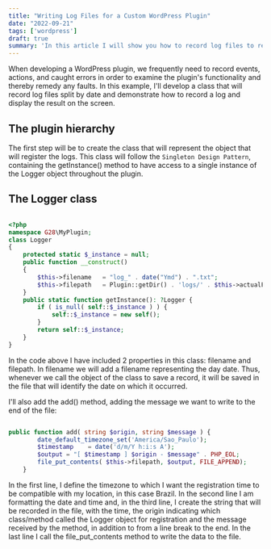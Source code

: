 ```yaml
---
title: "Writing Log Files for a Custom WordPress Plugin"
date: "2022-09-21"
tags: ['wordpress']
draft: true
summary: 'In this article I will show you how to record log files to record events when we are creating a plugin for WordPress and display them on a page in the Admin.'
---
```


When developing a WordPress plugin, we frequently need to record events, actions, and caught errors in order to examine the plugin's functionality and thereby remedy any faults. In this example, I'll develop a class that will record log files split by date and demonstrate how to record a log and display the result on the screen.

<TableOfContents toc={props.toc} asDisclosure={true} />

## The plugin hierarchy

The first step will be to create the class that will represent the object that will register the logs. This class will follow the `Singleton Design Pattern`, containing the getInstance() method to have access to a single instance of the Logger object throughout the plugin.

## The Logger class

```php

<?php
namespace G28\MyPlugin;
class Logger
{
    protected static $_instance = null;
    public function __construct()
    {
        $this->filename   = "log_" . date("Ymd") . ".txt";
        $this->filepath   = Plugin::getDir() . 'logs/' . $this->actualFilename;
    }
    public static function getInstance(): ?Logger {
        if ( is_null( self::$_instance ) ) {
            self::$_instance = new self();
        }
        return self::$_instance;
    }
}

```

In the code above I have included 2 properties in this class: filename and filepath. In filename we will add a filename representing the day date.
Thus, whenever we call the object of the class to save a record, it will be saved in the file that will identify the date on which it occurred.

I'll also add the add() method, adding the message we want to write to the end of the file:

```php

public function add( string $origin, string $message ) {
        date_default_timezone_set('America/Sao_Paulo');
        $timestamp    = date('d/m/Y h:i:s A');
        $output = "[ $timestamp ] $origin - $message" . PHP_EOL;
        file_put_contents( $this->filepath, $output, FILE_APPEND);
    }

```

In the first line, I define the timezone to which I want the registration time to be compatible with my location, in this case Brazil.
In the second line I am formatting the date and time and, in the third line, I create the string that will be recorded in the file, with the time,
the origin indicating which class/method called the Logger object for registration and the message received by the method, in addition to from a line break to the end.
In the last line I call the file_put_contents method to write the data to the file.